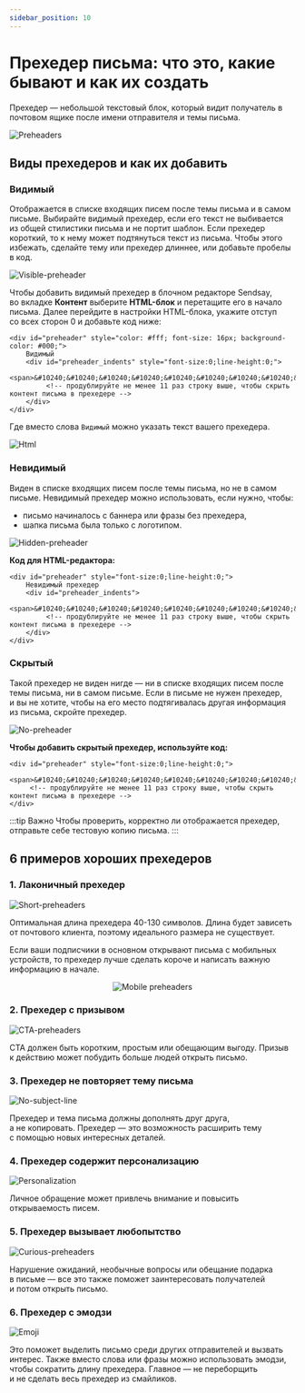 ```yaml
---
sidebar_position: 10
---
```



# Прехедер письма: что это, какие бывают и как их создать

Прехедер — небольшой текстовый блок, который видит получатель в почтовом ящике после имени отправителя и темы письма.

![Preheaders](\img\email-campaigns\create-your-campaign\preheader\preheaders.jpg) <br/>

## Виды прехедеров и&nbsp;как их&nbsp;добавить

### Видимый

Отображается в&nbsp;списке входящих писем после темы письма и&nbsp;в&nbsp;самом письме. Выбирайте видимый прехедер, если его текст не&nbsp;выбивается из&nbsp;общей стилистики письма и&nbsp;не&nbsp;портит шаблон. Если прехедер короткий, то&nbsp;к&nbsp;нему может подтянуться текст из&nbsp;письма. Чтобы этого избежать, сделайте тему или прехедер длиннее, или добавьте пробелы в&nbsp;код.

![Visible-preheader](\img\email-campaigns\create-your-campaign\preheader\visible-preheader.jpg)<br/>

Чтобы добавить видимый прехедер в&nbsp;блочном редакторе Sendsay, во&nbsp;вкладке **Контент** выберите **HTML-блок** и&nbsp;перетащите его в&nbsp;начало письма. Далее перейдите в&nbsp;настройки HTML-блока, укажите отступ со&nbsp;всех сторон 0&nbsp;и&nbsp;добавьте код ниже:

```
<div id="preheader" style="color: #fff; font-size: 16px; background-color: #000;">
	Видимый
	<div id="preheader_indents" style="font-size:0;line-height:0;">
	     <span>‌&#10240;&#10240;&#10240;‌&#10240;&#10240;‌&#10240;‌&#10240;&#10240;‌&#10240;‌</span>
	     <!-- продублируйте не менее 11 раз строку выше, чтобы скрыть контент письма в прехедере -->
	</div>
</div>
```

Где вместо слова `Видимый` можно указать текст вашего прехедера.

![Html](\img\email-campaigns\create-your-campaign\preheader\html.jpg) <br/>

### Невидимый

Виден в&nbsp;списке входящих писем после темы письма, но&nbsp;не&nbsp;в&nbsp;самом письме. Невидимый прехедер можно использовать, если нужно, чтобы:

- письмо начиналось с&nbsp;баннера или фразы без прехедера,
- шапка письма была только с&nbsp;логотипом.

![Hidden-preheader](\img\email-campaigns\create-your-campaign\preheader\hidden-preheader.jpg) <br/>

**Код для HTML-редактора:**

```
<div id="preheader" style="font-size:0;line-height:0;">
	Невидимый прехедер
	<div id="preheader_indents">
	     <span>‌&#10240;&#10240;&#10240;‌&#10240;&#10240;‌&#10240;‌&#10240;&#10240;‌&#10240;‌‌</span>
	     <!-- продублируйте не менее 11 раз строку выше, чтобы скрыть контент письма в прехедере -->
	</div>
</div>
```

### Скрытый

Такой прехедер не&nbsp;виден нигде&nbsp;&mdash; ни&nbsp;в&nbsp;списке входящих писем после темы письма, ни&nbsp;в&nbsp;самом письме. Если в&nbsp;письме не&nbsp;нужен прехедер, и&nbsp;вы&nbsp;не&nbsp;хотите, чтобы на&nbsp;его место подтягивалась другая информация из&nbsp;письма, скройте прехедер.

![No-preheader](\img\email-campaigns\create-your-campaign\preheader\no-preheader.jpg) <br/>

**Чтобы добавить скрытый прехедер, используйте код:**

```
<div id="preheader" style="font-size:0;line-height:0;">
	 <span>‌&#10240;&#10240;&#10240;‌&#10240;&#10240;‌&#10240;‌&#10240;&#10240;‌&#10240;‌‌</span>
	 <!-- продублируйте не менее 11 раз строку выше, чтобы скрыть контент письма в прехедере -->
</div>
```

:::tip Важно
Чтобы проверить, корректно&nbsp;ли отображается прехедер, отправьте себе тестовую копию письма.
:::

## 6&nbsp;примеров хороших прехедеров

### 1. Лаконичный прехедер

![Short-preheaders](\img\email-campaigns\create-your-campaign\preheader\short-preheaders.jpg) <br/>

Оптимальная длина прехедера 40-130&nbsp;символов. Длина будет зависеть от&nbsp;почтового клиента, поэтому идеального размера не&nbsp;существует.

Если ваши подписчики в&nbsp;основном открывают письма с&nbsp;мобильных устройств, то&nbsp;прехедер лучше сделать короче и&nbsp;написать важную информацию в&nbsp;начале.

<p align="center">
  <img src={mobilePreheadersImage} alt="Mobile preheaders" />
</p>

### 2. Прехедер с&nbsp;призывом

![CTA-preheaders](\img\email-campaigns\create-your-campaign\preheader\cta-preheaders.jpg) <br/>

СTA должен быть коротким, простым или обещающим выгоду. Призыв к&nbsp;действию может побудить больше людей открыть письмо.

### 3. Прехедер не&nbsp;повторяет тему письма

![No-subject-line](\img\email-campaigns\create-your-campaign\preheader\no-subject-line.jpg) <br/>

Прехедер и&nbsp;тема письма должны дополнять друг друга, а&nbsp;не&nbsp;копировать. Прехедер&nbsp;&mdash; это возможность расширить тему с&nbsp;помощью новых интересных деталей.

### 4. Прехедер содержит персонализацию

![Personalization](\img\email-campaigns\create-your-campaign\preheader\personalization.jpg) <br/>

Личное обращение может привлечь внимание и&nbsp;повысить открываемость писем.

### 5. Прехедер вызывает любопытство

![Curious-preheaders](\img\email-campaigns\create-your-campaign\preheader\curious-preheaders.jpg) <br/>

Нарушение ожиданий, необычные вопросы или обещание подарка в&nbsp;письме&nbsp;&mdash; все это также поможет заинтересовать получателей и&nbsp;потом открыть письмо.

### 6. Прехедер с&nbsp;эмодзи

![Emoji](\img\email-campaigns\create-your-campaign\preheader\emoji.jpg) <br/>

Это поможет выделить письмо среди других отправителей и&nbsp;вызвать интерес. Также вместо слова или фразы можно использовать эмодзи, чтобы сократить длину прехедера. Главное&nbsp;&mdash; не&nbsp;переборщить и&nbsp;не&nbsp;сделать весь прехедер из&nbsp;смайликов.
